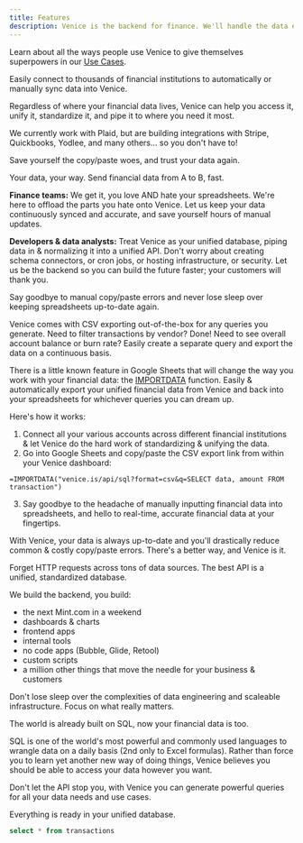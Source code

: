 ```yaml
---
title: Features
description: Venice is the backend for finance. We'll handle the data engineering, so you can do what you love.
---
```


<Tip>Learn about all the ways people use Venice to give themselves superpowers in our [Use Cases](/use-cases).</Tip>

<Card title="Financial data, fast" icon="money-bill-transfer">
  Easily connect to thousands of financial institutions to automatically or manually sync data into Venice.
</Card>

Regardless of where your financial data lives, Venice can help you access it,
unify it, standardize it, and pipe it to where you need it most.

We currently work with Plaid, but are building integrations with Stripe, Quickbooks,
Yodlee, and many others... so you don't have to!

Save yourself the copy/paste woes, and trust your data again.

<Card title="Pipelines" icon="bars-staggered">
  Your data, your way. Send financial data from A to B, fast.
</Card>

**Finance teams:** We get it, you love AND hate your spreadsheets. We're here to 
offload the parts you hate onto Venice. Let us keep your data continuously synced
and accurate, and save yourself hours of manual updates.

**Developers & data analysts:** Treat Venice as your unified database, piping 
data in & normalizing it into a unified API. Don't worry about creating schema connectors,
or cron jobs, or hosting infrastructure, or security. Let us be the backend so 
you can build the future faster; your customers will thank you.

<Card title="Access data from Google Sheets or via CSV" icon="file-csv">
  Say goodbye to manual copy/paste errors and never lose sleep over keeping 
  spreadsheets up-to-date again.
</Card>

Venice comes with CSV exporting out-of-the-box for any queries you generate.
Need to filter transactions by vendor? Done! Need to see overall account balance
or burn rate? Easily create a separate query and export the data on a continuous 
basis.

There is a little known feature in Google Sheets that will change the way you 
work with your financial data: the [IMPORTDATA](https://support.google.com/docs/answer/3093335?hl=en&ref_topic=9199554)
function. Easily & automatically export your unified financial data from Venice 
and back into your spreadsheets for whichever queries you can dream up.

Here's how it works:

1. Connect all your various accounts across different financial institutions 
& let Venice do the hard work of standardizing & unifying the data.
2. Go into Google Sheets and copy/paste the CSV export link from within your
Venice dashboard:

```excel-formula Google Sheets (spreadsheet formula)
=IMPORTDATA("venice.is/api/sql?format=csv&q=SELECT data, amount FROM transaction")
```

3. Say goodbye to the headache of manually inputting financial data into 
spreadsheets, and hello to real-time, accurate financial data at your fingertips.

With Venice, your data is always up-to-date and you'll drastically reduce 
common & costly copy/paste errors. There's a better way, and Venice is it.

<Card title="Headless database" icon="database">
  Forget HTTP requests across tons of data sources. The best API is 
  a unified, standardized database.
</Card>

We build the backend, you build:

- the next Mint.com in a weekend
- dashboards & charts
- frontend apps
- internal tools
- no code apps (Bubble, Glide, Retool)
- custom scripts
- a million other things that move the needle for your business & customers

Don't lose sleep over the complexities of data engineering and scaleable
infrastructure. Focus on what really matters.

<Card title="Simply powerful" icon="magnifying-glass-dollar">
  The world is already built on SQL, now your financial data is too.
</Card>

SQL is one of the world's most powerful and commonly used languages to wrangle
data on a daily basis (2nd only to Excel formulas). Rather than force you to
learn yet another new way of doing things, Venice believes you should be able 
to access your data however you want.

Don't let the API stop you, with Venice you can generate powerful queries for all 
your data needs and use cases.

Everything is ready in your unified database.

```sql
select * from transactions
```